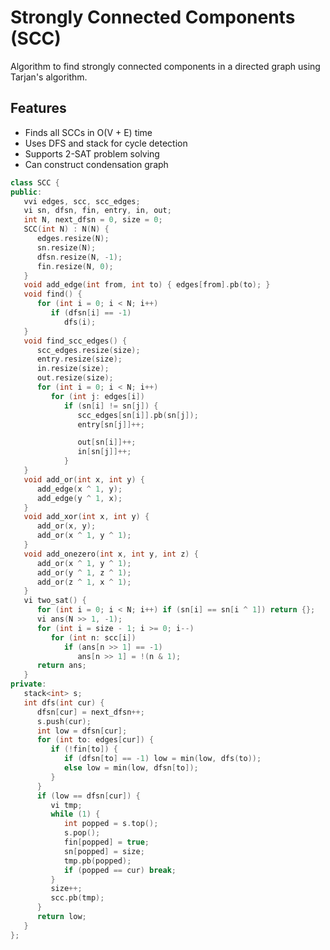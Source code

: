 # Strongly Connected Components (SCC)

Algorithm to find strongly connected components in a directed graph using Tarjan's algorithm.

## Features
- Finds all SCCs in O(V + E) time
- Uses DFS and stack for cycle detection
- Supports 2-SAT problem solving
- Can construct condensation graph

```cpp
class SCC {
public:
   vvi edges, scc, scc_edges;
   vi sn, dfsn, fin, entry, in, out;
   int N, next_dfsn = 0, size = 0;
   SCC(int N) : N(N) {
      edges.resize(N);
      sn.resize(N);
      dfsn.resize(N, -1);
      fin.resize(N, 0);
   }
   void add_edge(int from, int to) { edges[from].pb(to); }
   void find() {
      for (int i = 0; i < N; i++)
         if (dfsn[i] == -1)
            dfs(i);
   }
   void find_scc_edges() {
      scc_edges.resize(size);
      entry.resize(size);
      in.resize(size);
      out.resize(size);
      for (int i = 0; i < N; i++)
         for (int j: edges[i])
            if (sn[i] != sn[j]) {
               scc_edges[sn[i]].pb(sn[j]);
               entry[sn[j]]++;

               out[sn[i]]++;
               in[sn[j]]++;
            }
   }
   void add_or(int x, int y) {
      add_edge(x ^ 1, y);
      add_edge(y ^ 1, x);
   }
   void add_xor(int x, int y) {
      add_or(x, y);
      add_or(x ^ 1, y ^ 1);
   }
   void add_onezero(int x, int y, int z) {
      add_or(x ^ 1, y ^ 1);
      add_or(y ^ 1, z ^ 1);
      add_or(z ^ 1, x ^ 1);
   }
   vi two_sat() {
      for (int i = 0; i < N; i++) if (sn[i] == sn[i ^ 1]) return {};
      vi ans(N >> 1, -1);
      for (int i = size - 1; i >= 0; i--)
         for (int n: scc[i])
            if (ans[n >> 1] == -1)
               ans[n >> 1] = !(n & 1);
      return ans;
   }
private:
   stack<int> s;
   int dfs(int cur) {
      dfsn[cur] = next_dfsn++;
      s.push(cur);
      int low = dfsn[cur];
      for (int to: edges[cur]) {
         if (!fin[to]) {
            if (dfsn[to] == -1) low = min(low, dfs(to));
            else low = min(low, dfsn[to]);
         }
      }
      if (low == dfsn[cur]) {
         vi tmp;
         while (1) {
            int popped = s.top();
            s.pop();
            fin[popped] = true;
            sn[popped] = size;
            tmp.pb(popped);
            if (popped == cur) break;
         }
         size++;
         scc.pb(tmp);
      }
      return low;
   }
};
```

